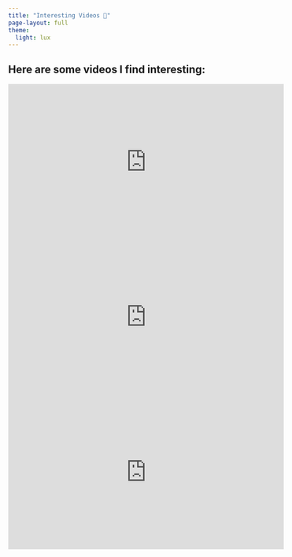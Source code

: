 ```yaml
---
title: "Interesting Videos 🎥"
page-layout: full
theme:
  light: lux
---
```


## Here are some videos I find interesting:

<iframe width="560" height="315" src="https://www.youtube.com/embed/hMW_pT7w-Y8?si=ruUrd-zLgqWOymnz" title="YouTube video player" frameborder="0" allow="accelerometer; autoplay; clipboard-write; encrypted-media; gyroscope; picture-in-picture; web-share" referrerpolicy="strict-origin-when-cross-origin" allowfullscreen></iframe>

<iframe width="560" height="315" src="https://www.youtube.com/embed/FrQFFH2V8g0?si=WHDutuMhU7SCbr3q" title="YouTube video player" frameborder="0" allow="accelerometer; autoplay; clipboard-write; encrypted-media; gyroscope; picture-in-picture; web-share" referrerpolicy="strict-origin-when-cross-origin" allowfullscreen></iframe>

<iframe width="560" height="315" src="https://www.youtube.com/embed/Fq21LiFTGHw?si=rfHurhXKaf7igfBk" title="YouTube video player" frameborder="0" allow="accelerometer; autoplay; clipboard-write; encrypted-media; gyroscope; picture-in-picture; web-share" referrerpolicy="strict-origin-when-cross-origin" allowfullscreen></iframe>
